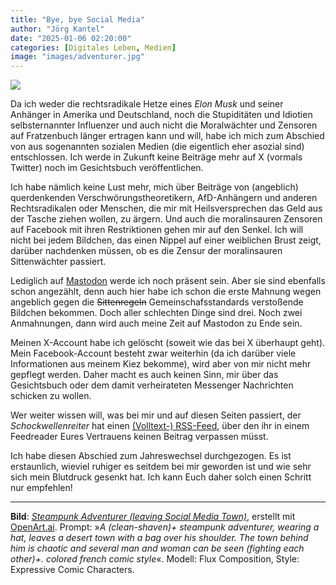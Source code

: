```yaml
---
title: "Bye, bye Social Media"
author: "Jörg Kantel"
date: "2025-01-06 02:20:00"
categories: [Digitales Leben, Medien]
image: "images/adventurer.jpg"
---
```


[![](images/adventurer-b.jpg)](https://www.flickr.com/photos/schockwellenreiter/54249432599/)

Da ich weder die rechtsradikale Hetze eines *Elon Musk* und seiner Anhänger in Amerika und Deutschland, noch die Stupiditäten und Idiotien selbsternannter Influenzer und auch nicht die Moralwächter und Zensoren auf Fratzenbuch länger ertragen kann und will, habe ich mich zum Abschied von aus sogenannten sozialen Medien (die eigentlich eher asozial sind) entschlossen. Ich werde in Zukunft keine Beiträge mehr auf X (vormals Twitter) noch im Gesichtsbuch veröffentlichen.

Ich habe nämlich keine Lust mehr, mich über Beiträge von (angeblich) querdenkenden Verschwörungstheoretikern, AfD-Anhängern und anderen Rechtsradikalen oder Menschen, die mir mit Heilsversprechen das Geld aus der Tasche ziehen wollen, zu ärgern. Und auch die moralinsauren Zensoren auf Facebook mit ihren Restriktionen gehen mir auf den Senkel. Ich will nicht bei jedem Bildchen, das einen Nippel auf einer weiblichen Brust zeigt, darüber nachdenken müssen, ob es die Zensur der moralinsauren Sittenwächter passiert.

Lediglich auf [Mastodon](https://mastodon.social/@kantel) werde ich noch präsent sein. Aber sie sind ebenfalls schon angezählt, denn auch hier habe ich schon die erste Mahnung wegen angeblich gegen die ~~Sittenregeln~~ Gemeinschafsstandards verstoßende Bildchen bekommen. Doch aller schlechten Dinge sind drei. Noch zwei Anmahnungen, dann wird auch meine Zeit auf Mastodon zu Ende sein.

Meinen X-Account habe ich gelöscht (soweit wie das bei X überhaupt geht). Mein Facebook-Account besteht zwar weiterhin (da ich darüber viele Informationen aus meinem Kiez bekomme), wird aber von mir nicht mehr gepflegt werden. Daher macht es auch keinen Sinn, mir über das Gesichtsbuch oder dem damit verheirateten Messenger Nachrichten schicken zu wollen.

Wer weiter wissen will, was bei mir und auf diesen Seiten passiert, der *Schockwellenreiter* hat einen [(Volltext-) RSS-Feed](https://kantel.github.io/index.xml), über den ihr in einem Feedreader Eures Vertrauens keinen Beitrag verpassen müsst.

Ich habe diesen Abschied zum Jahreswechsel durchgezogen. Es ist erstaunlich, wieviel ruhiger es seitdem bei mir geworden ist und wie sehr sich mein Blutdruck gesenkt hat. Ich kann Euch daher solch einen Schritt nur empfehlen!

---

**Bild**: *[Steampunk Adventurer (leaving Social Media Town)](https://www.flickr.com/photos/schockwellenreiter/54249432599/)*, erstellt mit [OpenArt.ai](https://openart.ai/home). Prompt: »*A (clean-shaven)+ steampunk adventurer, wearing a hat, leaves a desert town with a bag over his shoulder. The town behind him is chaotic and several man and woman can be seen (fighting each other)+. colored french comic style*«. Modell: Flux Composition, Style: Expressive Comic Characters.
